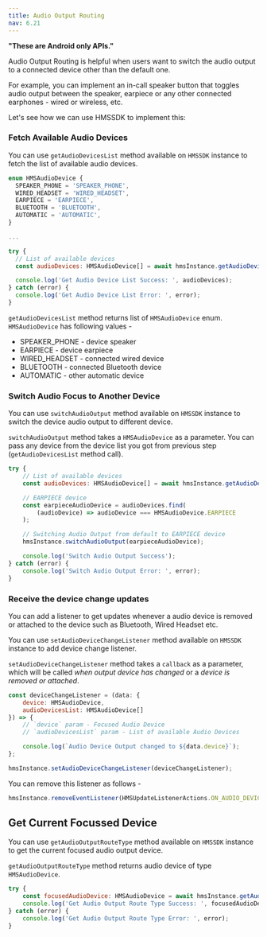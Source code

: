 ```yaml
---
title: Audio Output Routing
nav: 6.21
---
```


**"These are Android only APIs."**

Audio Output Routing is helpful when users want to switch the audio output to a connected device other than the default one.

For example, you can implement an in-call speaker button that toggles audio output between the speaker, earpiece or any other connected earphones - wired or wireless, etc.

Let's see how we can use HMSSDK to implement this:

<div className="steps-container">

### Fetch Available Audio Devices

You can use `getAudioDevicesList` method available on `HMSSDK` instance to fetch the list of available audio devices.

```js
enum HMSAudioDevice {
  SPEAKER_PHONE = 'SPEAKER_PHONE',
  WIRED_HEADSET = 'WIRED_HEADSET',
  EARPIECE = 'EARPIECE',
  BLUETOOTH = 'BLUETOOTH',
  AUTOMATIC = 'AUTOMATIC',
}

...

try {
  // List of available devices
  const audioDevices: HMSAudioDevice[] = await hmsInstance.getAudioDevicesList();

  console.log('Get Audio Device List Success: ', audioDevices);
} catch (error) {
  console.log('Get Audio Device List Error: ', error);
}
```

`getAudioDevicesList` method returns list of `HMSAudioDevice` enum. `HMSAudioDevice` has following values -

-   SPEAKER_PHONE - device speaker
-   EARPIECE - device earpiece
-   WIRED_HEADSET - connected wired device
-   BLUETOOTH - connected Bluetooth device
-   AUTOMATIC - other automatic device

### Switch Audio Focus to Another Device

You can use `switchAudioOutput` method available on `HMSSDK` instance to switch the device audio output to different device.

`switchAudioOutput` method takes a `HMSAudioDevice` as a parameter. You can pass any device from the device list you got from previous step (`getAudioDevicesList` method call).

```js
try {
    // List of available devices
    const audioDevices: HMSAudioDevice[] = await hmsInstance.getAudioDevicesList();

    // EARPIECE device
    const earpieceAudioDevice = audioDevices.find(
        (audioDevice) => audioDevice === HMSAudioDevice.EARPIECE
    );

    // Switching Audio Output from default to EARPIECE device
    hmsInstance.switchAudioOutput(earpieceAudioDevice);

    console.log('Switch Audio Output Success');
} catch (error) {
    console.log('Switch Audio Output Error: ', error);
}
```

### Receive the device change updates

You can add a listener to get updates whenever a audio device is removed or attached to the device such as Bluetooth, Wired Headset etc.

You can use `setAudioDeviceChangeListener` method available on `HMSSDK` instance to add device change listener.

`setAudioDeviceChangeListener` method takes a `callback` as a parameter, which will be called _when output device has changed_ or a _device is removed or attached_.

```js
const deviceChangeListener = (data: {
    device: HMSAudioDevice,
    audioDevicesList: HMSAudioDevice[]
}) => {
    // `device` param - Focused Audio Device
    // `audioDevicesList` param - List of available Audio Devices

    console.log(`Audio Device Output changed to ${data.device}`);
};

hmsInstance.setAudioDeviceChangeListener(deviceChangeListener);
```

You can remove this listener as follows -

```js
hmsInstance.removeEventListener(HMSUpdateListenerActions.ON_AUDIO_DEVICE_CHANGED);
```

</div>

## Get Current Focussed Device

You can use `getAudioOutputRouteType` method available on `HMSSDK` instance to get the current focused audio output device.

`getAudioOutputRouteType` method returns audio device of type `HMSAudioDevice`.

```js
try {
    const focusedAudioDevice: HMSAudioDevice = await hmsInstance.getAudioOutputRouteType();
    console.log('Get Audio Output Route Type Success: ', focusedAudioDevice);
} catch (error) {
    console.log('Get Audio Output Route Type Error: ', error);
}
```
